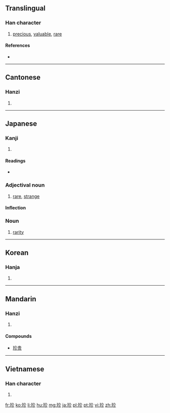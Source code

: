 {{also|珎}}
==Translingual==

===Han character===
{{Han char|rn=96|rad=玉|as=05|sn=9|four=1812<sub>2</sub>|canj=一土人竹竹 (MGOHH)|ids=⿰[[王]][[㐱]]}}

# [[precious]], [[valuable]], [[rare]]

====References====
* {{Han ref|kx=0730.040|dkj=20920|dj=1141.160|hdz=21107.090|uh=73CD|ud=29645|bh=ACC3|bd=44227}}

----

==Cantonese==

===Hanzi===
{{yue-hanzi|jyut=|y=jan1}}

# {{defn|lang=yue|sort=玉05}}

----

==Japanese==

===Kanji===
{{ja-kanji|grade=c|rs=玉05}}

# {{defn|lang=ja|sort=玉05}}

====Readings====
* {{ja-readings|on=[[ちん]] (chin)|kun=[[めずらしい]] (mezurashii)}}

===Adjectival noun===
{{ja-adj|k|infl=na|hira=ちん|rom=chin}}

# [[rare]], [[strange]]

====Inflection====
{{ja-na|珍|ちん}}

===Noun===
{{ja-noun|k|hira=ちん|rom=chin}}

# [[rarity]]

----

==Korean==

===Hanja===
{{ko-hanja|hangeul=진|eumhun=보배|rv=jin|mr=chin|y=cin}}

# {{defn|lang=ko|sort=玉05}}

----

==Mandarin==

===Hanzi===
{{cmn-hanzi|pin=[[zhēn]] ([[zhen1]])|wg=chen<sup>1</sup>}}
# {{defn|lang=cmn|sort=玉05}}

====Compounds====
*[[珍贵]]

----

==Vietnamese==

===Han character===
{{vi-hantu|[[trân]], [[trằn]]|rs=玉05}}

# {{defn|lang=vi|sort=玉05}}

[[fr:珍]]
[[ko:珍]]
[[li:珍]]
[[hu:珍]]
[[mg:珍]]
[[ja:珍]]
[[pl:珍]]
[[pt:珍]]
[[vi:珍]]
[[zh:珍]]